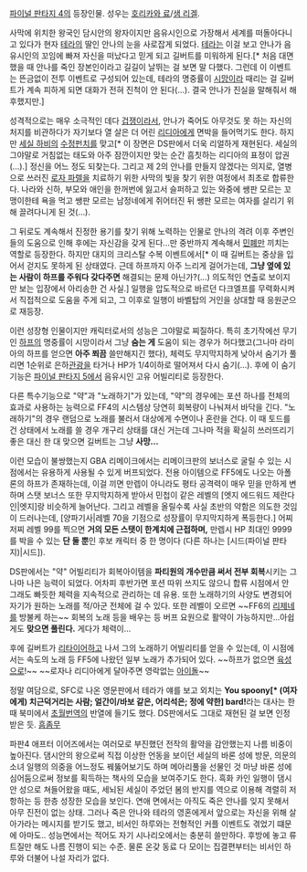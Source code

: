 [[파이널 판타지 4]]의 등장인물. 성우는 [[호리카와 료]]/[[샘 리겔]].

사막에 위치한 왕국인 담시안의 왕자이지만 음유시인으로 가장해서 세계를 떠돌아다니고 있다가 현자 [[테라]]의 딸인 안나의 눈을 사로잡게 되었다. [[테라]]는 이걸 보고 안나가 음유시인의 꼬임에 빠져 자신을 떠났다고 믿게 되고 길버트를 미워하게 된다.[* 처음 대면했을 때 안나를 죽인 장본인이라고 길길이 날뛰는 걸 보면 말 다했다. 그런데 이 이벤트는 뜬금없이 전투 이벤트로 구성되어 있는데, 테라의 명중률이 [[시망]]이라 때리는 걸 길버트가 계속 피하게 되면 대화가 전혀 진척이 안 된다(...). 결국 안나가 진실을 말해줘서 해후했지만.] 

성격적으로는 매우 소극적인 데다 [[겁쟁이]]라서, 안나가 죽어도 아무것도 못 하는 자신의 처지를 비관하다가 자기보다 열 살은 더 어린 [[리디아]]에게 면박을 들어먹기도 한다. 하지만 [[세실 하비]]의 [[수정펀치]]를 맞고[* 이 장면은 DS판에서 더욱 리얼하게 재현된다. 세실의 그야말로 거침없는 태도와 아주 잠깐이지만 맞는 순간 흠칫하는 리디아의 표정이 압권(...).] 정신을 어느 정도 되찾는다. 그리고 제 2의 안나를 만들지 않겠다는 의지로, 열병으로 쓰러진 [[로자 파렐]]을 치료하기 위한 사막의 빛을 찾기 위한 여정에서 최초로 합류한다. 나라와 신하, 부모와 애인을 한꺼번에 잃고서 슬퍼하고 있는 와중에 쌩판 모르는 꼬맹이한테 욕을 먹고 쌩판 모르는 남정네에게 쥐어터진 뒤 쌩판 모르는 여자를 살리기 위해 끌려다니게 된 것(…).

그 뒤로도 계속해서 진정한 용기를 찾기 위해 노력하는 인물로 안나의 격려 이후 주변인들의 도움으로 인해 후에는 자신감을 갖게 된다...만 중반까지 계속해서 [[민폐]]만 끼치는 역할로 등장한다. 하지만 대지의 크리스탈 수복 이벤트에서[* 이 때 길버트는 중상을 입어서 걷지도 못하게 된 상태였다. 근데 하프까지 아주 느리게 걸어가는데, '''그냥 옆에 있는 사람이 하프를 주워다 갖다주면''' 해결되는 문제 아닌가?(...) 의도적인 연출로 보이지만 보는 입장에서 아리송한 건 사실.] 일행을 압도적으로 바르던 다크엘프를 무력화시켜서 직접적으로 도움을 주게 되고, 그 이후로 일행이 바벨탑의 거인을 상대할 때 응원군으로 재등장.

이런 성장형 인물이지만 캐릭터로서의 성능은 그야말로 찌질하다. 특히 초기작에선 무기인 [[하프]]의 명중률이 시망이라서 그냥 '''숨는 게''' 도움이 되는 경우가 허다했고(그나마 라미아의 하프를 얻으면 '''아주 쬐끔''' 쓸만해지긴 했다), 체력도  무지막지하게 낮아서 숨기가 풀리면 1순위로 은하[[관광]]을 타거나 HP가 1/4이하로 떨어져서 다시 숨기(...). 후에 이 숨기 기능은 [[파이널 판타지 5]]에서 음유시인 고유 어빌리티로 등장한다. 

다른 특수기능으로 "약"과 "노래하기"가 있는데, "약"의 경우에는 포션 하나를 전체의 효과로 사용하는 능력으로 FF4의 시스템상 당연히 회복량이 나눠져서 바닥을 긴다. "노래하기"의 경우 랜덤으로 노래를 불러서 대상에게 수면이나 혼란을 건다. 이 때 토드를 건 상태에서 노래를 쓸 경우 개구리 상태를 대신 거는데 그나마 적을 확실히 쓰러뜨리기 좋은 대신 한 대 맞으면 길버트는 그냥 '''사망...'''

이런 모습이 불쌍했는지 GBA 리메이크에서는 리메이크판의 보너스로 굴릴 수 있는 시점에서는 유용하게 사용될 수 있게 버프되었다. 전용 아이템으로 FF5에도 나오는 아폴론의 하프가 존재하는데, 이걸 끼면 만렙이 아니라도 평타 공격력이 매우 믿을 만하게 변하며 스탯 보너스 또한 무지막지하게 받아서 민첩이 같은 레벨의 [엣지 에드워드 제란다인|엣지]랑 비슷하게 늘어난다. 그리고 레벨을 올릴수록 사실 초반의 약함은 의도한 것임이 드러나는데, [양파기사|레벨 70을 기점으로 성장률이 무지막지하게 폭등한다.] 어찌저찌 레벨 99를 찍으면 '''거의 모든 스탯이 한계치에 근접하며,''' 만렙시 HP 최대인 9999를 박을 수 있는 '''단 둘 뿐'''인 후보 캐릭터 중 한 명이다 (다른 하나는 [시드(파이널 판타지)|시드]).

DS판에서는 "약" 어빌리티가 회복아이템을 '''파티원의 개수만큼 써서 전부 회복'''시키는 그나마 나은 능력이 되었다. 어차피 후반가면 포션 따위 쓰지도 않으니 합류 시점에서 안 그래도 빠듯한 체력을 지속적으로 관리하는 데 유용. 또한 노래하기의 사양도 변경되어 자기가 원하는 노래를 적/아군 전체에 걸 수 있다. 또한 레벨이 오르면 ~~FF6의 [[리제네]]를 방불케 하는~~ 회복의 노래 등을 배우는 등 버프 요원으로 활약이 가능하지만...아쉽게도 '''맞으면 풀린다.''' 게다가 체력이...

후에 길버트가 [[리타이어]]하고 나서 그의 노래하기 어빌리티를 얻을 수 있는데, 이 시점에서는 속도의 노래 등 FF5에 나왔던 일부 노래가 추가되어 있다. ~~하프가 없으면 [[육성]]으로!~~ ~~로자나 리디아에게 달아주면 영락없는 [[아이돌]]~~

정말 여담으로, SFC로 나온 영문판에서 테라가 얘를 보고 외치는 '''You spoony[* (여자에게) 치근덕거리는 사람; 얼간이/바보 같은, 어리석은; 정에 약한] bard!'''라는 대사는 한때 북미에서 [[초월번역]]의 반열에 들기도 했다. DS판에서도 그대로 재현된 걸 보면 인정받은 듯. [[흠좀무]]

파판4 애프터 이어즈에서는 여러모로 부진했던 전작의 활약을 감안했는지 나름 비중이 높아진다. 댐시안의 왕으로써 직접 이상한 언동을 보이던 세실의 바론 성에 방문, 의문의 소녀 일행의 의중을 어느정도 꿰뚫어보기도 하며 메아리풀을 선물인 것 마냥 바론 성에 심어둠으로써 정보를 획득하는 책사의 모습을 보여주기도 한다. 흑화 카인 일행이 댐시안 성으로 쳐들어왔을 때도, 세뇌된 세실이 주었던 봄의 반지를 역으로 이용해 격렬히 저항하는 등 한층 성장한 모습을 보인다. 연애 면에서는 아직도 죽은 안나를 잊지 못해서 아무 진전이 없는 상태. 그러나 죽은 안나와 테라의 영혼에게서 앞으로는 자신을 위해 살아가라는 메시지를 받기도 했고, 비서인 하루와는 전형적인 커플 이벤트도 겪었기 떄문에 아마도.. 성능면에서는 적어도 자기 시나리오에서는 충분히 쓸만하다. 후방에 놓고 류트질만 해도 나름 진행이 되는 수준. 물론 온갖 동료 다 모이는 집결편부터는 비서인 하루와 더불어 나설 자리가 없다. 
